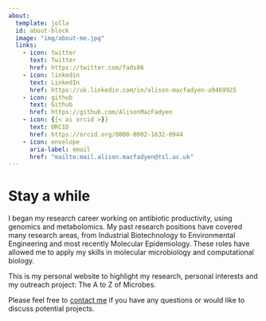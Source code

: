 ```yaml
---
about:
  template: jolla
  id: about-block
  image: "img/about-me.jpg"
  links:
    - icon: twitter
      text: Twitter
      href: https://twitter.com/fads86
    - icon: linkedin
      text: LinkedIn
      href: https://uk.linkedin.com/in/alison-macfadyen-a9469925
    - icon: github
      text: Github
      href: https://github.com/AlisonMacFadyen
    - icon: {{< ai orcid >}}
      text: ORCID
      href: https://orcid.org/0000-0002-1632-0944
    - icon: envelope
      aria-label: email
      href: "mailto:mail.alison.macfadyen@tsl.ac.uk" 
---
```


::: {#about-block}
:::

# Stay a while

I began my research career working on antibiotic productivity, using genomics and metabolomics.  My past research positions have covered many research areas, from Industrial Biotechnology to Environmental Engineering and most recently Molecular Epidemiology. These roles have allowed me to apply my skills in molecular microbiology and computational biology.

This is my personal website to highlight my research, personal interests and my outreach project: The A to Z of Microbes.

Please feel free to [contact me](mailto:alison.macfadyen@tsl.ac.uk) if you have any questions or would like to discuss potential projects.
